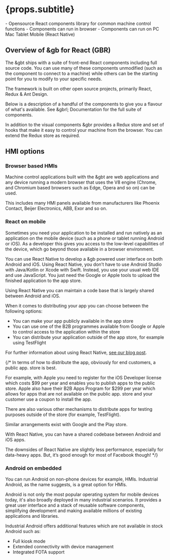 
# {props.subtitle}

<Tldr>
    - Opensource React components library for common machine control functions
    - Components can run in browser
    - Components can run on PC Mac Tablet Mobile (React Native)
</Tldr>

## Overview of &gb for React (GBR)

The &gbt ships with a suite of front-end React components including full source code.
You can use many of these components unmodified (such as the component to connect to a machine)
while others can be the starting point for you to modify to your specific needs.

The framework is built on other open source projects, primarily React, Redux & Ant Design.

Below is a description of a handful of the components to give you a flavour of what's available. See <GlowsiteLink to="/docs/gbr/overview">&gbrl; Documentation</GlowsiteLink> for the full suite of components.

<GbrTilesOverview/>

In addition to the visual components &gbr provides a Redux store and set of hooks that make it easy to control your machine from the browser. You can extend the Redux store as required.

## HMI options

### Browser based HMIs

Machine control applications built with the &gbt are web applications and any device running a modern browser that uses the V8 engine (Chrome, and Chromium based browsers such as Edge, Opera and so on)
can be used.

This includes many HMI panels available from manufacturers like Phoenix Contact, Beijer Electronics, ABB, Exor and so on.

### React on mobile

Sometimes you need your application to be installed and run natively as an application on the mobile device (such as a phone or tablet running Android or iOS).
As a developer this gives you access to the low-level capabilities of the device, which go beyond those available in a browser environment.

You can use React Native to develop a &gb powered user interface on both Android and iOS. Using React Native, you don’t have to use Android Studio with Java/Kotlin or Xcode with Swift.
Instead, you use your usual web IDE and use JavaScript. You just need the Google or Apple tools to upload the finished application to the app store.

Using React Native you can maintain a code base that is largely shared between Android and iOS.

When it comes to distributing your app you can choose between the following options:

- You can make your app publicly available in the app store
- You can use one of the B2B programmes available from Google or Apple to control access to the application within the store
- You can distribute your application outside of the app store, for example using TestFlight

For further information about using React Native, [see our blog post](/blogs/webdev/react_native).

{/*
In terms of how to distribute the app, obviously for end customers, a public app. store is best.

For example, with Apple you need to register for the iOS Developer license which costs $99 per year and enables you to publish apps to the public store. Apple also have their B2B Apps Program for $299 per year which allows for apps that are not available on the public app. store and your customer use a coupon to install the app.

There are also various other mechanisms to distribute apps for testing purposes outside of the store (for example, TestFlight).

Similar arrangements exist with Google and the Play store.

With React Native, you can have a shared codebase between Android and iOS apps.

The downsides of React Native are slightly less performance, especially for data-heavy apps. But, it’s good enough for most of Facebook though!
*/}

### Android on embedded

You can run Android on non-phone devices for example, HMIs. Industrial Android, as the name suggests, is a great option for HMIs.

Android is not only the most popular operating system for mobile devices today, it's also broadly deployed in many industrial scenarios.
It provides a great user interface and a stack of reusable software components, simplifying development and making available millions of
existing applications and libraries.

Industrial Android offers additional features which are not available in stock Android such as:

- Full kiosk mode
- Extended connectivity with device management
- Integrated FOTA support
